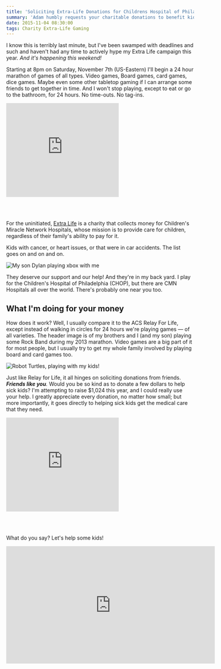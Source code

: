 ```yaml
---
title: 'Soliciting Extra-Life Donations for Childrens Hospital of Philadelphia!'
summary: 'Adam humbly requests your charitable donations to benefit kids in the hospital'
date: 2015-11-04 08:30:00
tags: Charity Extra-Life Gaming
---
```


I know this is terribly last minute, but I've been swamped with deadlines and such and haven't had any time to actively hype my Extra Life campaign this year. _And it's happening this weekend!_

Starting at 8pm on Saturday, November 7th (US-Eastern) I'll begin a 24 hour marathon of games of all types. Video games, Board games, card games, dice games. Maybe even some other tabletop gaming if I can arrange some friends to get together in time. And I won't stop playing, except to eat or go to the bathroom, for 24 hours. No time-outs. No tag-ins.

<iframe
	src="https://www.extra-life.org/index.cfm?fuseaction=widgets.300x250thermo&participantID=148892"
	width="302"
	height="252"
	frameborder="0"
	scrolling="no"
	style="margin: 0 auto 3rem"
>
	<a href="https://www.extra-life.org/index.cfm?fuseaction=donorDrive.participant&participantID=148892">
		Make a Donation!
	</a>
</iframe>

For the uninitiated, [Extra Life][extralife] is a charity that collects money for Children's Miracle Network Hospitals, whose mission is to provide care for children, regardless of their family's ability to pay for it.

Kids with cancer, or heart issues, or that were in car accidents. The list goes on and on and on.

![My son Dylan playing xbox with me](./dylan-xbox.jpg)

They deserve our support and our help! And they're in my back yard. I play for the Children's Hospital of Philadelphia (CHOP), but there are CMN Hospitals all over the world. There's probably one near you too.

## What I'm doing for your money

How does it work? Well, I usually compare it to the ACS Relay For Life, except instead of walking in circles for 24 hours we're playing games &mdash; of all varieties. The header image is of my brothers and I (and my son) playing some Rock Band during my 2013 marathon. Video games are a big part of it for most people, but I usually try to get my whole family involved by playing board and card games too.

![Robot Turtles, playing with my kids!](./robot-turtles.jpg)

Just like Relay for Life, it all hinges on soliciting donations from friends. _**Friends like you**._ Would you be so kind as to donate a few dollars to help sick kids? I'm attempting to raise \$1,024 this year, and I could really use your help. I greatly appreciate every donation, no matter how small; but more importantly, it goes directly to helping sick kids get the medical care that they need.

<iframe
	src="https://www.extra-life.org/index.cfm?fuseaction=widgets.300x250thermo&participantID=148892"
	width="302"
	height="252"
	frameborder="0"
	scrolling="no"
	style="margin: 0 auto 3rem"
>
	<a href="https://www.extra-life.org/index.cfm?fuseaction=donorDrive.participant&participantID=148892">
		Make a Donation!
	</a>
</iframe>

What do you say? Let's help some kids!

<iframe
	width="560"
	height="315"
	src="https://www.youtube.com/embed/ZS7WRl7N1Ig"
	frameborder="0"
	allowfullscreen
/>

<iframe
	width="560"
	height="315"
	src="https://www.youtube.com/embed/2_sLlWO_v24"
	frameborder="0"
	allowfullscreen
/>

[extralife]: http://www.extra-life.org/
